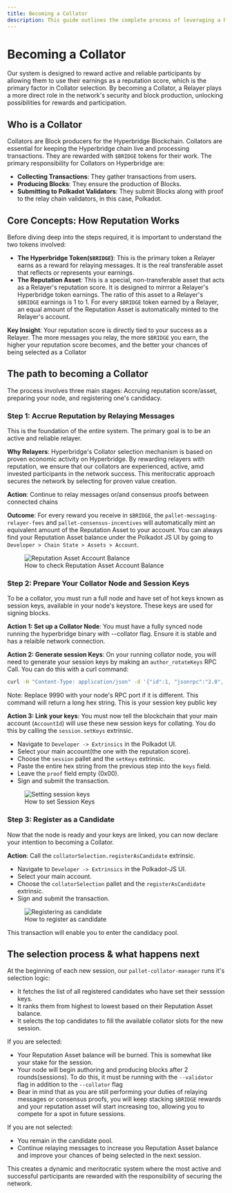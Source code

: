 ```yaml
---
title: Becoming a Collator
description: This guide outlines the complete process of leveraging a Relayer's hardwork and accrued revenue to become a Collator on the network.
---
```


# Becoming a Collator

Our system is designed to reward active and reliable participants by allowing them to use their earnings as a reputation score, which is the primary factor in Collator
selection. By becoming a Collator, a Relayer plays a more direct role in the network's security and block production, unlocking possibilities for rewards and participation.

## Who is a Collator
Collators are Block producers for the Hyperbridge Blockchain. Collators are essential for keeping the Hyperbridge chain live and processing transactions.
They are rewarded with `$BRIDGE` tokens for their work. The primary responsibility for Collators on Hyperbridge are:

- **Collecting Transactions**: They gather transactions from users.
- **Producing Blocks**: They ensure the production of Blocks.
- **Submitting to Polkadot Validators**: They submit Blocks  along with proof to the relay chain validators, in this case, Polkadot.

## Core Concepts: How Reputation Works

Before diving deep into the steps required, it is important to understand the two tokens involved:

- **The Hyperbridge Token(`$BRIDGE`)**: This is the primary token a Relayer earns as a reward for relaying messages. It is the real transferable asset that reflects or represents your earnings.
- **The Reputation Asset**: This is a special, non-transferable asset that acts as a Relayer's reputation score. It is designed to mirrror a Relayer's Hyperbridge token earnings.
The ratio of this asset to a Relayer's ```$BRIDGE``` earnings is 1 to 1. For every `$BRIDGE` token earned by a Relayer, an equal amount of the Reputation Asset is automatically minted to the Relayer's account.

**Key Insight**: Your reputation score is directly tied to your success as a Relayer. The more messages you relay, the more `$BRIDGE` you earn,
the higher your reputation score becomes, and the better your chances of being selected as a Collator

## The path to becoming a Collator
The process involves three main stages: Accruing reputation score/asset, preparing your node, and registering one's candidacy.

### Step 1: Accrue Reputation by Relaying Messages
This is the foundation of the entire system. The primary goal is to be an active and reliable relayer.

**Why Relayers**: Hyperbridge's Collator selection mechanism is based on proven economic activity on Hyperbridge. By rewarding relayers with reputation, we ensure that our collators are experienced,
active, amd invested participants in the network success. This meritocratic approach secures the network by selecting for proven value creation.

**Action**: Continue to relay messages or/and consensus proofs between connected chains

**Outcome**: For every reward you receive in `$BRIDGE`, the `pallet-messaging-relayer-fees` and `pallet-consensus-incentives` will automatically mint an equivalent amount of the Reputation Asset
to your account. You can always find your Reputation Asset balance under the Polkadot JS UI by going to `Developer > Chain State > Assets > Account`.

<figure>
  <img src="/asset_account_balance.png" alt="Reputation Asset Account Balance   " />
  <figcaption style={{ textAlign: "center" }}>How to check Reputation Asset Account Balance</figcaption>
</figure>

### Step 2: Prepare Your Collator Node and Session Keys
To be a collator, you must run a full node and have set of hot keys known as session keys, available in your node's keystore. These keys are used for signing blocks.

**Action 1: Set up a Collator Node**: You must have a fully synced node running the hyperbridge binary with --collator flag.
Ensure it is stable and has a relaible network connection.

**Action 2: Generate session Keys**: On your running collator node, you will need to generate your session keys by making an `author_rotateKeys` RPC Call.
You can do this with a curl command:


```bash
curl -H "Content-Type: application/json" -d '{"id":1, "jsonrpc":"2.0", "method": "author_rotateKeys", "params":[]}' http://localhost:9990
```

Note: Replace 9990 with your node's RPC port if it is different.
This command will return a long hex string. This is your session key public key

**Action 3: Link your keys**: You must now tell the blockchain that your main  account (`AccountId`) will use these new session keys for collating.
You do this by calling the `session.setKeys` extrinsic.

- Navigate to `Developer -> Extrinsics` in the Polkadot UI.
- Select your main account(the one with the reputation score).
- Choose the `session` pallet and the `setKeys` extrinsic.
- Paste the entire hex string from the previous step into the `keys` field.
- Leave the `proof` field empty (0x00).
- Sign and submit the transaction.

<figure>
  <img src="/set_collator_keys.png" alt="Setting session keys" />
  <figcaption style={{ textAlign: "center" }}>How to set Session Keys</figcaption>
</figure>


### Step 3: Register as a Candidate
Now that the node is ready and your keys are linked, you can now declare your intention to becoming a Collator.

**Action**: Call the `collatorSelection.registerAsCandidate` extrinsic.

- Navigate to `Developer -> Extrinsics` in the Polkadot-JS UI.
- Select your main account.
- Choose the `collatorSelection` pallet and the `registerAsCandidate` extrinsic.
- Sign and submit the transaction.

<figure>
  <img src="/register_as_candidate.png" alt="Registering as candidate" />
  <figcaption style={{ textAlign: "center" }}>How to register as candidate</figcaption>
</figure>


This transaction will enable you to enter the candidacy pool.

## The selection process & what happens next

At the beginning of each new session, our `pallet-collator-manager` runs it's selection logic:

- It fetches the list of all registered candidates who have set their sesssion keys.
- It ranks them from highest to lowest based on their Reputation Asset balance.
- It selects the top candidates to fill the available collator slots for the new session.

If you are selected:

- Your Reputation Asset balance will be burned. This is somewhat like your stake for the session.
- Your node will begin authoring and producing blocks after 2 rounds(sessions). To do this, it must be running with the `--validator` flag
in addition to the `--collator` flag
- Bear in mind that as you are still performing your duties of relaying messages or consensus proofs, you will keep stacking `$BRIDGE` rewards
and your reputation asset will start increasing too, allowing you to compete for a spot in future sessions.

If you are not selected:

- You remain in the candidate pool.
- Continue relaying messages to increase you Reputation Asset balance and improve your chances of being selected in the next session.

This creates a dynamic and meritocratic system where the most active and successful participants are rewarded with the responsibility of securing the network.




